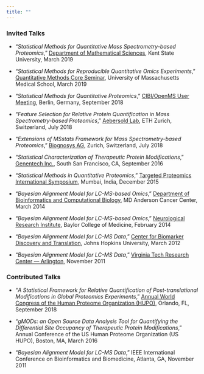 ```yaml
---
title: ""
---
```


### Invited Talks

* "_Statistical Methods for Quantitative Mass Spectrometry-based Proteomics_," [Department of Mathematical Sciences](https://www.kent.edu/math), Kent State University, March 2019

* "_Statistical Methods for Reproducible Quantitative Omics Experiments_," [Quantitative Methods Core Seminar](https://www.umassmed.edu/pqhs/qmc/), University of Massachusetts Medical School, March 2019

* "_Statistical Methods for Quantitative Proteomics_," [CIBI/OpenMS User Meeting](https://sites.google.com/view/cibi-user-meeting-2018/home), Berlin, Germany, September 2018

* "_Feature Selection for Relative Protein Quantification in Mass Spectrometry-based Proteomics_," [Aebersold Lab](http://www.imsb.ethz.ch/research/aebersold.html), ETH Zurich, Switzerland, July 2018

* "_Extensions of MSstats Framework for Mass Spectrometry-based Proteomics_," [Biognosys AG](https://biognosys.com/), Zurich, Switzerland, July 2018

* "_Statistical Characterization of Therapeutic Protein Modifications_," [Genentech Inc.](https://www.gene.com/), South San Francisco, CA, September 2016

* "_Statistical Methods in Quantitative Proteomics_," [Targeted Proteomics International Symposium](http://www.bio.iitb.ac.in/~sanjeeva/itpws/symposium/), Mumbai, India, December 2015

* "_Bayesian Alignment Model for LC-MS-based Omics_," [Department of Bioinformatics and Computational Biology](https://www.mdanderson.org/research/departments-labs-institutes/departments-divisions/bioinformatics-and-computational-biology.html), MD Anderson Cancer Center, March 2014

* "_Bayesian Alignment Model for LC-MS-based Omics_," [Neurological Research Institute](https://nri.texaschildrens.org/), Baylor College of Medicine, February 2014

* "_Bayesian Alignment Model for LC-MS Data_," [Center for Biomarker Discovery and Translation](https://www.biomarkercenter.org/), Johns Hopkins University, March 2012

* "_Bayesian Alignment Model for LC-MS Data_," [Virginia Tech Research Center --- Arlington](https://www.ncr.vt.edu/discovery/research_center_arlington.html), November 2011

### Contributed Talks

* "_A Statistical Framework for Relative Quantification of Post-translational Modifications in Global Proteomics Experiments_," [Annual World Congress of the Human Proteome Organization (HUPO)](https://www.hupo2018.org/), Orlando, FL, September 2018

* "_gMODs: an Open Source Data Analysis Tool for Quantifying the Differential Site Occupancy of Therapeutic Protein Modifications_," Annual Conference of the US Human Proteome Organization (US HUPO), Boston, MA, March 2016

* "_Bayesian Alignment Model for LC-MS Data_," IEEE International Conference on Bioinformatics and Biomedicine, Atlanta, GA, November 2011

